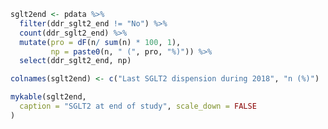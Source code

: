 ```r

sglt2end <- pdata %>% 
  filter(ddr_sglt2_end != "No") %>% 
  count(ddr_sglt2_end) %>% 
  mutate(pro = dF(n/ sum(n) * 100, 1),
         np = paste0(n, " (", pro, "%)")) %>%
  select(ddr_sglt2_end, np)

colnames(sglt2end) <- c("Last SGLT2 dispension during 2018", "n (%)")

mykable(sglt2end,
  caption = "SGLT2 at end of study", scale_down = FALSE
)
```
